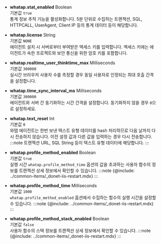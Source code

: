 * **whatap.stat_enabled** <span class='type'>Boolean</span><br/>기본값 `true`<br/>
통계 정보 추적 기능을 활성화합니다. 5분 단위로 수집하는 트랜잭션, SQL, HTTPCALL, UserAgent, Client IP 등의 통계 데이터 등이 해당합니다. 

* **whatap.license** <span class='type'>String</span><br/>기본값 `NONE`<br/>
에이전트 설치 시 서버로부터 부여받은 액세스 키를 입력합니다. 액세스 키에는 에이전트가 속한 프로젝트와 보안 통신을 위한 암호 키를 포함합니다.

* **whatap.realtime_user_thinktime_max** <span class='type'>Milliseconds</span><br/>기본값 `300000`<br/>
실시간 브라우저 사용자 수를 측정할 경우 동일 사용자로 인정되는 최대 호출 간격을 설정합니다.

* **whatap.time_sync_interval_ms** <span class='type'>Milliseconds</span><br/>기본값 `300000`<br/>
에이전트와 서버 간 동기화하는 시간 간격을 설정합니다. 동기화하지 않을 경우 `0`으로 설정하세요.

* **whatap.text_reset** <span class='type'>Int</span><br/>기본값 `0`<br/>
    와탭 에이전트는 한번 보낸 텍스트 유형 데이터를 hash 처리하므로 다음 날까지 다시 전송하지 않습니다. 이전 설정 값과 다른 값을 입력하는 경우 다시 전송합니다.
:::note
트랜잭션 URL, SQL String 등이 텍스트 유형 데이터에 해당합니다.
:::

* **whatap.profile_method_enabled** <span class='type'>Boolean</span><br/>기본값 `true`<br/>
    실행 시간 `whatap.profile_method_time` 옵션의 값을 초과하는 사용자 함수의 정보를 트랜잭션 상세 정보에서 확인할 수 있습니다.
:::note
{@include: ../common-items/_donet-iis-restart.mdx}
:::

* **whatap.profile_method_time** <span class='type'>Milliseconds</span><br/>기본값 `1000`<br/>
    `whatap.profile_method_enabled` 옵션에서 수집하는 함수의 실행 시간을 설정할 수 있습니다.
:::note
{@include: ../common-items/_donet-iis-restart.mdx}
:::

* **whatap.profile_method_stack_enabled** <span class='type'>Boolean</span><br/>기본값 `false`<br/>
    사용자 함수의 스택 정보를 트랜잭션 상세 정보에서 확인할 수 있습니다.
:::note
{@include: ../common-items/_donet-iis-restart.mdx}
:::